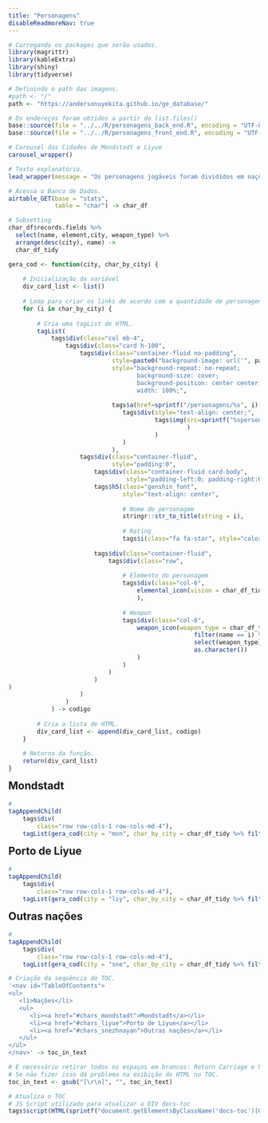 ```yaml
---
title: "Personagens"
disableReadmoreNav: true
---
```


```r
# Carregando os packages que serão usados.
library(magrittr)
library(kableExtra)
library(shiny)
library(tidyverse)

# Definindo o path das imagens.
#path <- "/"
path <- "https://andersonuyekita.github.io/ge_database/"

# Os endereços foram obtidos a partir do list.files() 
base::source(file = "../../R/personagens_back_end.R", encoding = "UTF-8")
base::source(file = "../../R/personagens_front_end.R", encoding = "UTF-8")
```

```r
# Carousel das Cidades de Mondstadt e Liyue
carousel_wrapper()

# Texto explanatório.
lead_wrapper(message = "Os personagens jogáveis foram divididos em nações apenas para organização.")
```

```r
# Acessa o Banco de Dados.
airtable_GET(base = "stats",
             table = "char") -> char_df

# Subsetting 
char_df$records.fields %>%
  select(name, element,city, weapon_type) %>%
  arrange(desc(city), name) ->
  char_df_tidy
```



```r

gera_cod <- function(city, char_by_city) {
    
    # Inicialização da variável
    div_card_list <- list()
    
    # Loop para criar os links de acordo com a quantidade de personagens.
    for (i in char_by_city) {
        
        # Cria uma tagList de HTML.
        tagList(
            tags$div(class="col mb-4",
                tags$div(class="card h-100",
                    tags$div(class="container-fluid no-padding",
                             style=paste0("background-image: url('", path,"personagens/_index/", city,"_avatar_bg.png')"),
                             style="background-repeat: no-repeat;
                                    background-size: cover;
                                    background-position: center center;
                                    width: 100%;",
                             
                             tags$a(href=sprintf("/personagens/%s", i),
                                tags$div(style="text-align: center;", 
                                         tags$img(src=sprintf("%spersonagens/_index/avatares/%s_avatar_%s.png", path, city, i)
                                                  )
                                         )
                                )
                             ),
                    tags$div(class="container-fluid",
                             style="padding:0",
                        tags$div(class="container-fluid card-body",
                                 style="padding-left:0; padding-right:0;",
                        tags$h5(class="genshin_font",
                                style="text-align: center",
                                
                                # Nome do personagem
                                stringr::str_to_title(string = i),
                                
                                # Rating
                                tags$i(class="fa fa-star", style="color: #FFDF00", `aria-hidden`="true")),
                        
                        tags$div(class="container-fluid",
                            tags$div(class="row",
                                     
                                # Elemento do personagem
                                tags$div(class="col-6",
                                    elemental_icon(vision = char_df_tidy %>% filter(name == i) %>% select(element))
                                    ),
                                
                                # Weapon
                                tags$div(class="col-6",
                                    weapon_icon(weapon_type = char_df_tidy %>%
                                                    filter(name == i) %>%
                                                    select(weapon_type) %>%
                                                    as.character())
                                    )
                                )
                            )
                        )
)
                    )
                )
            ) -> codigo
        
        # Cria a lista de HTML.
        div_card_list <- append(div_card_list, codigo)
    }
    
    # Retorno da função.
    return(div_card_list)
}
```


<a name="chars_mondstadt"><h2 class="genshin_font" style="padding-top: 60px; margin-top: -60px;">Mondstadt</h2></a>

```r
# 
tagAppendChild(
    tags$div(
        class="row row-cols-1 row-cols-md-4"),
    tagList(gera_cod(city = "mon", char_by_city = char_df_tidy %>% filter(city == "mondstadt") %>% select(name) %>% as.matrix())))
```

<a name="chars_liyue"><h2 class="genshin_font" style="padding-top: 60px; margin-top: -60px;">Porto de Liyue</h2></a>

```r
# 
tagAppendChild(
    tags$div(
        class="row row-cols-1 row-cols-md-4"),
    tagList(gera_cod(city = "liy", char_by_city = char_df_tidy %>% filter(city == "liyue") %>% select(name) %>% as.matrix())))
```

<a name="chars_snezhnayan"><h2 class="genshin_font" style="padding-top: 60px; margin-top: -60px;">Outras nações</h2></a>

```r
# 
tagAppendChild(
    tags$div(
        class="row row-cols-1 row-cols-md-4"),
    tagList(gera_cod(city = "sne", char_by_city = char_df_tidy %>% filter(!(city %in% c("mondstadt", "liyue", "paimon"))) %>% select(name) %>% as.matrix())))
```

```r
# Criação da sequência do TOC.
'<nav id="TableOfContents">
<ul>
   <li>Nações</li>
   <ul>
      <li><a href="#chars_mondstadt">Mondstadt</a></li>
      <li><a href="#chars_liyue">Porto de Liyue</a></li>
      <li><a href="#chars_snezhnayan">Outras nações</a></li>   
   </ul>
</ul>
</nav>' -> toc_in_text

# É necessário retirar todos os espaços em brancos: Return Carriage e Nova linhas.
# Se não fizer isso dá problema na exibição do HTML no TOC.
toc_in_text <- gsub("[\r\n]", "", toc_in_text)

# Atualiza o TOC
# JS Script utilizado para atualizar a DIV docs-toc
tags$script(HTML(sprintf("document.getElementsByClassName('docs-toc')[0].innerHTML = '%s';", toc_in_text)))
```


